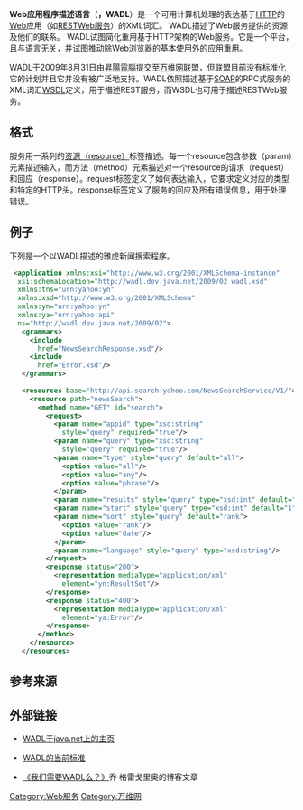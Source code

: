 {{noteTA
 |G1 = IT
}}
'''Web应用程序描述语言'''（'''{{lang|en|Web Application Description Language}}，WADL'''）是一个可用计算机处理的表达基于[[HTTP|HTTP]]的[[Web|Web]]应用（如[[REST|REST]][[Web服务|Web服务]]）的XML词汇。{{r|submission}} WADL描述了Web服务提供的资源及他们的联系。{{r|submission}} WADL试图简化重用基于HTTP架构的Web服务。{{r|submission|teamcomment}}它是一个平台，且与语言无关，并试图推动除Web浏览器的基本使用外的应用重用。{{r|submission}}

WADL于2009年8月31日由[[昇陽電腦|昇陽電腦]]提交至[[万维网联盟|万维网联盟]]{{r|submission}}，但联盟目前没有标准化它的计划{{r|teamcomment}}并且它并没有被广泛地支持。WADL依照描述基于[[SOAP|SOAP]]的RPC式服务的XML词汇[[WSDL|WSDL]]定义，用于描述REST服务{{r|rest_b1}}，而WSDL也可用于描述RESTWeb服务。{{r|ibm_wsdl2}}

== 格式 ==
服务用一系列的[[Web资源|资源（resource）]]标签描述。每一个resource包含参数（param）元素描述输入，而方法（method）元素描述对一个resource的请求（request）和回应（response）。request标签定义了如何表达输入，它要求定义对应的类型和特定的HTTP头。response标签定义了服务的回应及所有错误信息，用于处理错误。

== 例子 ==
下列是一个以WADL描述的雅虎新闻搜索程序。
<syntaxhighlight lang="xml">
 <application xmlns:xsi="http://www.w3.org/2001/XMLSchema-instance" 
  xsi:schemaLocation="http://wadl.dev.java.net/2009/02 wadl.xsd" 
  xmlns:tns="urn:yahoo:yn" 
  xmlns:xsd="http://www.w3.org/2001/XMLSchema" 
  xmlns:yn="urn:yahoo:yn" 
  xmlns:ya="urn:yahoo:api" 
  ns="http://wadl.dev.java.net/2009/02"> 
   <grammars> 
     <include 
       href="NewsSearchResponse.xsd"/> 
     <include 
       href="Error.xsd"/> 
   </grammars> 
 
   <resources base="http://api.search.yahoo.com/NewsSearchService/V1/"> 
     <resource path="newsSearch"> 
       <method name="GET" id="search"> 
         <request> 
           <param name="appid" type="xsd:string" 
             style="query" required="true"/> 
           <param name="query" type="xsd:string" 
             style="query" required="true"/> 
           <param name="type" style="query" default="all"> 
             <option value="all"/> 
             <option value="any"/> 
             <option value="phrase"/> 
           </param> 
           <param name="results" style="query" type="xsd:int" default="10"/> 
           <param name="start" style="query" type="xsd:int" default="1"/> 
           <param name="sort" style="query" default="rank"> 
             <option value="rank"/> 
             <option value="date"/> 
           </param> 
           <param name="language" style="query" type="xsd:string"/> 
         </request> 
         <response status="200"> 
           <representation mediaType="application/xml" 
             element="yn:ResultSet"/> 
         </response> 
         <response status="400"> 
           <representation mediaType="application/xml" 
             element="ya:Error"/> 
         </response> 
       </method> 
     </resource> 
   </resources> 
</syntaxhighlight>

== 参考来源 ==
{{reflist|refs=

<ref name="submission">
{{cite web
 |title      = Web Application Description Language: W3C Member Submission 31 August 2009
 |author     = [[Sun_Microsystems|Sun Microsystems]]
 |date       = 31 August 2009
 |publisher  = [[World_Wide_Web_Consortium|World Wide Web Consortium]]
 |accessdate = 12 August 2012
 |url        = http://www.w3.org/Submission/wadl/
}}
</ref>

<ref name="teamcomment">
{{cite web
 |title      = Team Comment on the "Web Application Description Language" Submission
 |author     = [[World_Wide_Web_Consortium|World Wide Web Consortium]]
 |date       = 14 October 2009
 |publisher  = [[World_Wide_Web_Consortium|World Wide Web Consortium]]
 |accessdate = 12 August 2012
 |url        = http://www.w3.org/Submission/2009/03/Comment
}}
</ref>

<ref name="ibm_wsdl2">
{{cite web
 |title      = Describe REST Web services with WSDL 2.0: A how-to guide
 |author     = Lawrence Mandel
 |date       = 29 May 2008
 |publisher  = [[IBM|IBM]]
 |accessdate = 12 August 2012
 |url        = http://www.ibm.com/developerworks/webservices/library/ws-restwsdl/
}}
</ref>

<ref name="rest_b1">
{{cite book
 |last      = Richardson
 |first     = Leonard
 |coauthors = Sam Ruby
 |others    = 徐涵、李红军、胡伟译
 |title     = RESTful Web Services
 |origyear  = 2008
 |date      = 2008年5月
 |publisher = 电子工业
 |language  = 中文
 |isbn      = 978-7-121-06227-8
 |pages     = 290
}}
</ref>
}}

== 外部链接 ==
* {{en}}[http://wadl.java.net WADL于java.net上的主页] {{Wayback|url=http://wadl.java.net/ |date=20120412091818 }}
* {{en}}[http://java.net/projects/wadl/sources/svn/content/trunk/www/wadl20090202.pdf WADL的当前标准] {{Wayback|url=http://java.net/projects/wadl/sources/svn/content/trunk/www/wadl20090202.pdf |date=20110722105727 }}
* {{en}}[https://web.archive.org/web/20130706033544/http://bitworking.org/news/193/Do-we-need-WADL 《我们需要WADL么？》]乔·格雷戈里奥的博客文章

[[Category:Web服务|Category:Web服务]]
[[Category:万维网|Category:万维网]]